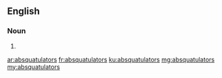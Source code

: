 ==English==

===Noun===
{{head|en|noun plural form}}

# {{plural of|absquatulator|lang=en}}

[[ar:absquatulators]]
[[fr:absquatulators]]
[[ku:absquatulators]]
[[mg:absquatulators]]
[[my:absquatulators]]